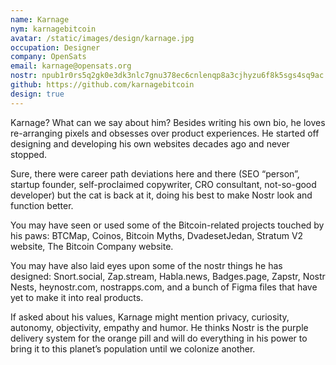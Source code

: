 ```yaml
---
name: Karnage
nym: karnagebitcoin
avatar: /static/images/design/karnage.jpg
occupation: Designer
company: OpenSats
email: karnage@opensats.org
nostr: npub1r0rs5q2gk0e3dk3nlc7gnu378ec6cnlenqp8a3cjhyzu6f8k5sgs4sq9ac
github: https://github.com/karnagebitcoin
design: true
---
```


Karnage? What can we say about him? Besides writing his own bio, he loves re-arranging pixels and obsesses over product experiences.  He started off designing and developing his own websites decades ago and never stopped.

Sure, there were career path deviations here and there (SEO “person”, startup founder, self-proclaimed copywriter, CRO consultant, not-so-good developer) but the cat is back at it, doing his best to make Nostr look and function better. 

You may have seen or used some of the Bitcoin-related projects touched by his paws: BTCMap, Coinos, Bitcoin Myths, DvadesetJedan, Stratum V2 website, The Bitcoin Company website. 

You may have also laid eyes upon some of the nostr things he has designed: Snort.social, Zap.stream, Habla.news, Badges.page, Zapstr, Nostr Nests, heynostr.com, nostrapps.com, and a bunch of Figma files that have yet to make it into real products.

If asked about his values, Karnage might mention privacy, curiosity, autonomy, objectivity, empathy and humor. He thinks Nostr is the purple delivery system for the orange pill and will do everything in his power to bring it to this planet’s population until we colonize another.
